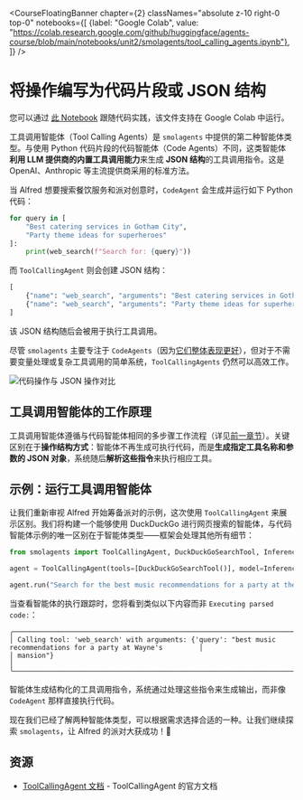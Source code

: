 <CourseFloatingBanner chapter={2}
  classNames="absolute z-10 right-0 top-0"
  notebooks={[
    {label: "Google Colab", value: "https://colab.research.google.com/github/huggingface/agents-course/blob/main/notebooks/unit2/smolagents/tool_calling_agents.ipynb"},
]} />

# 将操作编写为代码片段或 JSON 结构

<Tip>
您可以通过 <a href="https://huggingface.co/agents-course/notebooks/blob/main/unit2/smolagents/tool_calling_agents.ipynb" target="_blank">此 Notebook</a> 跟随代码实践，该文件支持在 Google Colab 中运行。
</Tip>

工具调用智能体（Tool Calling Agents）是 `smolagents` 中提供的第二种智能体类型。与使用 Python 代码片段的代码智能体（Code Agents）不同，这类智能体**利用 LLM 提供商的内置工具调用能力**来生成 **JSON 结构**的工具调用指令。这是 OpenAI、Anthropic 等主流提供商采用的标准方法。

当 Alfred 想要搜索餐饮服务和派对创意时，`CodeAgent` 会生成并运行如下 Python 代码：

```python
for query in [
    "Best catering services in Gotham City", 
    "Party theme ideas for superheroes"
]:
    print(web_search(f"Search for: {query}"))
```

而 `ToolCallingAgent` 则会创建 JSON 结构：

```python
[
    {"name": "web_search", "arguments": "Best catering services in Gotham City"},
    {"name": "web_search", "arguments": "Party theme ideas for superheroes"}
]
```

该 JSON 结构随后会被用于执行工具调用。

尽管 `smolagents` 主要专注于 `CodeAgents`（因为[它们整体表现更好](https://arxiv.org/abs/2402.01030)），但对于不需要变量处理或复杂工具调用的简单系统，`ToolCallingAgents` 仍然可以高效工作。

![代码操作与 JSON 操作对比](https://huggingface.co/datasets/huggingface/documentation-images/resolve/main/transformers/code_vs_json_actions.png)

## 工具调用智能体的工作原理

工具调用智能体遵循与代码智能体相同的多步骤工作流程（详见[前一章节](./code_agents)）。关键区别在于**操作结构方式**：智能体不再生成可执行代码，而是**生成指定工具名称和参数的 JSON 对象**，系统随后**解析这些指令**来执行相应工具。

## 示例：运行工具调用智能体

让我们重新审视 Alfred 开始筹备派对的示例，这次使用 `ToolCallingAgent` 来展示区别。我们将构建一个能够使用 DuckDuckGo 进行网页搜索的智能体，与代码智能体示例的唯一区别在于智能体类型——框架会处理其他所有细节：

```python
from smolagents import ToolCallingAgent, DuckDuckGoSearchTool, InferenceClientModel

agent = ToolCallingAgent(tools=[DuckDuckGoSearchTool()], model=InferenceClientModel())

agent.run("Search for the best music recommendations for a party at the Wayne's mansion.")
```

当查看智能体的执行跟踪时，您将看到类似以下内容而非 `Executing parsed code:`：

```text
╭─────────────────────────────────────────────────────────────────────────────────────────────────────────────────╮
│ Calling tool: 'web_search' with arguments: {'query': "best music recommendations for a party at Wayne's         │
│ mansion"}                                                                                                       │
╰─────────────────────────────────────────────────────────────────────────────────────────────────────────────────╯
```  

智能体生成结构化的工具调用指令，系统通过处理这些指令来生成输出，而非像 `CodeAgent` 那样直接执行代码。

现在我们已经了解两种智能体类型，可以根据需求选择合适的一种。让我们继续探索 `smolagents`，让 Alfred 的派对大获成功！🎉

## 资源
- [ToolCallingAgent 文档](https://huggingface.co/docs/smolagents/v1.8.1/en/reference/agents#smolagents.ToolCallingAgent) - ToolCallingAgent 的官方文档
